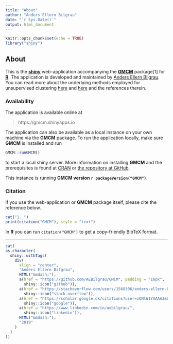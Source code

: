 ```yaml
---
title: "About"
author: "Anders Ellern Bilgrau"
date: "`r Sys.Date()`"
output: html_document
---
```


```r
knitr::opts_chunk$set(echo = TRUE)
library("shiny")
```

## About

This is the [**shiny**](https://shiny.rstudio.com/) web-application accompanying the [**GMCM**](https://cran.r-project.com/package=GMCM) package[1] for [**R**](https://r-project.com). The application is developed and maintained by [Anders Ellern Bilgrau](https://bilgrau.com). You can read more about the underlying methods employed for unsupervised clustering [here](http://doi.org/10.18637/jss.v070.i02) and [here](https://github.com/AEBilgrau/GMCM#GMCM) and the references therein.

### Availability 
The application is available online at 

> https://gmcm.shinyapps.io 

The application can also be available as a local instance on your own machine via the **GMCM** package. To run the application locally, make sure **GMCM** is installed and run

```r
GMCM::runGMCM()
```

to start a local shiny server. More information on installing **GMCM** and the prerequisites is found at [CRAN](https://cran.r-project.org/web/packages/GMCM/readme/README.html) or [the repository at GitHub](https://github.com/AEBilgrau/GMCM#installation).

This instance is running **GMCM version `r packageVersion("GMCM")`**.


### Citation
If you use the web-application or **GMCM** package itself, please cite the reference below.

```r
cat("1. ")
print(citation("GMCM"), style = "text")
```

In **R** you can run `citation("GMCM")` to get a copy-friendly BibTeX format.

---


```r
cat(
as.character(
  shiny::withTags(
    div(
      align = "center", 
      "Anders Ellern Bilgrau",
      HTML("&mdash;"),
      a(href = "https://github.com/AEBilgrau/GMCM", padding = "10px",
        shiny::icon("github")),
      a(href = "https://stackoverflow.com/users/1568306/anders-ellern-bilgrau", 
        shiny::icon("stack-overflow")),
      a(href = "https://scholar.google.dk/citations?user=zQNl61YAAAAJ&hl=en", 
        shiny::icon("google")),
      a(href = "https://www.linkedin.com/in/aebilgrau/", 
        shiny::icon("linkedin")),
      HTML("&mdash;"),
      "2019"
    )
  )
))
```

